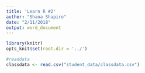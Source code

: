 ```yaml
---
title: 'Learn R #2'
author: "Shana Shapiro"
date: "2/11/2018"
output: word_document
---
```


```r
library(knitr)
opts_knit$set(root.dir = '../')
```


```r
#readdata
classdata <- read.csv("student_data/classdata.csv")
```
